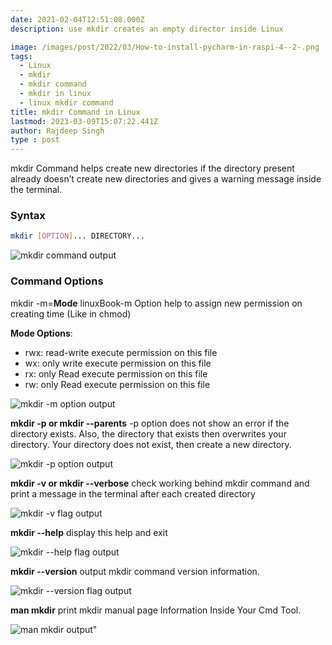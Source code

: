 ```yaml
---
date: 2021-02-04T12:51:08.000Z
description: use mkdir creates an empty director inside Linux

image: /images/post/2022/03/How-to-install-pycharm-in-raspi-4--2-.png
tags:
  - Linux
  - mkdir
  - mkdir command
  - mkdir in linux
  - linux mkdir command
title: mkdir Command in Linux
lastmod: 2023-03-09T15:07:22.441Z
author: Rajdeep Singh
type : post
---
```


mkdir Command helps create new directories if the directory present already doesn’t create new directories and gives a warning message inside the terminal.

### Syntax

```bash
mkdir [OPTION]... DIRECTORY...
```

![mkdir command output](/images/post/2021/02/mkdir.png "mkdir command output")

### Command Options

mkdir -m=**Mode** linuxBook-m Option help to assign new permission on creating time (Like in chmod)

**Mode Options**:

- rwx: read-write execute permission on this file
- wx: only write execute permission on this file
- rx: only Read execute permission on this file
- rw: only Read execute permission on this file

![mkdir -m option output](/images/post/2021/02/mkdir--mflag.png "mkdir -m option output")

**mkdir -p or mkdir --parents** -p option does not show an error if the directory exists. Also, the directory that exists then overwrites your
directory. Your directory does not exist, then create a new directory.

![mkdir -p option output](/images/post/2021/02/mkdir--pflag.png "mkdir -p option output")

**mkdir -v or mkdir --verbose** check working behind mkdir command and print a message in the terminal after each created directory

![mkdir -v flag output](/images/post/2021/02/mkdir--vflag-1.png "mkdir -v flag output")

**mkdir --help** display this help and exit

![mkdir --help flag output](/images/post/2021/02/mkdir---help-1.png "mkdir --help flag output")

**mkdir --version** output mkdir command version information.

![mkdir --version flag output](/images/post/2021/02/mkdir---version.png "mkdir --version flag output")

**man mkdir** print mkdir manual page Information Inside Your Cmd Tool.

![man mkdir output"](/images/post/2021/02/man-mkdir-.png "man mkdir output")